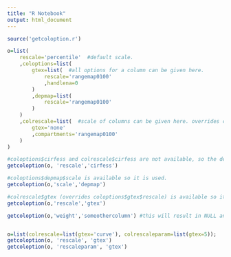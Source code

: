 ---
title: "R Notebook"
output: html_document
---

```{r}
source('getcoloption.r')

o=list(
	rescale='percentile'  #default scale.
	,coloptions=list(
		gtex=list(  #all options for a column can be given here.
			rescale='rangemap0100'
			,handlena=0
		)
		,depmap=list(
			rescale='rangemap0100'
		)
	)
	,colrescale=list(  #scale of columns can be given here. overrides coloptions.
		gtex='none'
		,compartments='rangemap0100'
	)
)

#coloptions$cirfess and colrescale$cirfess are not available, so the default is used.
getcoloption(o, 'rescale','cirfess')

#coloptions$depmap$scale is available so it is used.
getcoloption(o,'scale','depmap')

#colrescale$gtex (overrides coloptions$gtex$rescale) is available so it is used. 
getcoloption(o,'rescale','gtex')

getcoloption(o,'weight','someothercolumn') #this will result in NULL and give a warning, because a specified/default/suggested weight is not available for this column.


o=list(colrescale=list(gtex='curve'), colrescaleparam=list(gtex=5));
getcoloption(o, 'rescale', 'gtex')
getcoloption(o, 'rescaleparam', 'gtex')
```

```{r}


```
